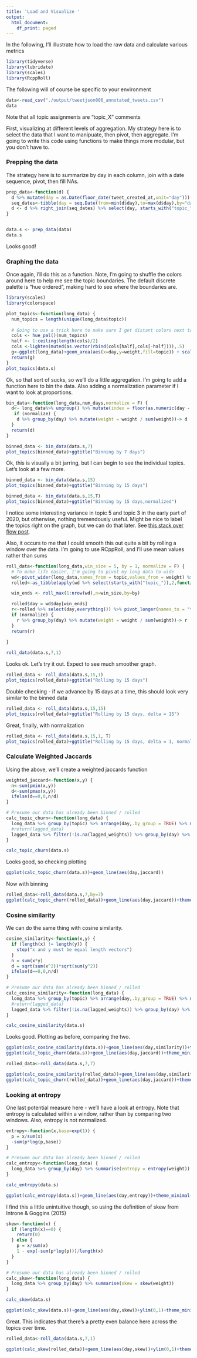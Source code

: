 ```yaml
---
title: 'Load and Visualize '
output:
  html_document:
    df_print: paged
---
```


In the following, I'll illustrate how to load the raw data and calculate various metrics

```r
library(tidyverse)
library(lubridate)
library(scales)
library(RcppRoll)

```

The following will of course be specific to your environment

```r
data<-read_csv("./output/tweetjson006_annotated_tweets.csv")
data
```

Note that all topic assignments are "topic_X" comments

First, visualizing at different levels of aggregation.  My strategy here is to select the data that I want to manipuate, then pivot, then aggregate.  I'm going to write this code using functions to make things more modular, but you don't have to.

### Prepping the data

The strategy here is to summarize by day in each column, join with a date sequence, pivot, then fill NAs.

```r

prep_data<-function(d) {
  d %>% mutate(day = as.Date(floor_date(tweet_created_at,unit="day"))) %>% group_by(day) %>% summarise_at(vars(starts_with("topic_")),sum)->d
  seq_dates<-tibble(day = seq.Date(from=min(d$day),to=max(d$day),by="day"))
  d <- d %>% right_join(seq_dates) %>% select(day, starts_with("topic_")) %>% pivot_longer(names_to = "topic", values_to = "weight", starts_with("topic_")) %>% replace_na(list(weight=0))
}


data.s <- prep_data(data)
data.s
```

Looks good!

### Graphing the data

Once again, I'll do this as a function. Note, I'm going to shuffle the colors around here to help me see the topic boundaries.  The default discrete palette is "hue ordered", making hard to see where the boundaries are.

```r
library(scales)
library(colorspace)

plot_topics<-function(long_data) {
  num_topics = length(unique(long_data$topic))
  
  # Going to use a trick here to make sure I get distant colors next to one another
  cols <- hue_pal()(num_topics)
  half <- 1:ceiling(length(cols)/2)
  cols <-lighten(muted(as.vector(rbind(cols[half],cols[-half]))),.5)
  g<-ggplot(long_data)+geom_area(aes(x=day,y=weight,fill=topic)) + scale_fill_manual(values = cols)+guides(fill=guide_legend(ncol=2))
  return(g)
}
plot_topics(data.s)
```

Ok, so that sort of sucks, so we'll do a little aggregation.  I'm going to add a function here to bin the data.  Also adding a normalization parameter if I want to look at proportions.

```r
bin_data<-function(long_data,num_days,normalize = F) {
  d<- long_data%>% ungroup() %>% mutate(index = floor(as.numeric(day - min(day)) / num_days)) %>% group_by(index,topic) %>% summarise(weight = sum(weight),day = min(day)) %>% ungroup() %>% select(-index)
   if (normalize) {
    d %>% group_by(day) %>% mutate(weight = weight / sum(weight))-> d
  }
  return(d)
}

binned_data <- bin_data(data.s,7)
plot_topics(binned_data)+ggtitle("Binning by 7 days")
```
Ok, this is visually a bit jarring, but I can begin to see the individual topics.  Let's look at a few more.

```r
binned_data <- bin_data(data.s,15)
plot_topics(binned_data)+ggtitle("Binning by 15 days")
```

```r
binned_data <- bin_data(data.s,15,T)
plot_topics(binned_data)+ggtitle("Binning by 15 days,normalized")
```
I notice some interesting variance in topic 5 and topic 3 in the early part of 2020, but otherwise, nothing tremendously useful.  Might be nice to label the topics right on the graph, but we can do that later. See [this stack over flow post](https://stackoverflow.com/questions/10393956/add-direct-labels-to-ggplot2-geom-area-chart).

Also, it occurs to me that I could smooth this out quite a bit by rolling a window over the data.  I'm going to use RCppRoll, and I'll use mean values rather than sums

```r
roll_data<-function(long_data,win_size = 5, by = 1, normalize = F) {
  # To make life easier, I'm going to pivot my long data to wide
  wd<-pivot_wider(long_data,names_from = topic,values_from = weight) %>% arrange(day)
  rolled<-as_tibble(apply(wd %>% select(starts_with("topic_")),2,function(x) roll_mean(x,n = win_size,by = by)))

  win_ends <- roll_max(1:nrow(wd),n=win_size,by=by)

  rolled$day = wd$day[win_ends]
  r<-rolled %>% select(day,everything()) %>% pivot_longer(names_to = "topic", values_to = "weight", starts_with("topic_"))
  if (normalize) {
    r %>% group_by(day) %>% mutate(weight = weight / sum(weight))-> r
  }
  return(r)
  
}

roll_data(data.s,7,1)
```
Looks ok.  Let's try it out.  Expect to see much smoother graph.

```r
rolled_data <- roll_data(data.s,15,1)
plot_topics(rolled_data)+ggtitle("Rolling by 15 days")
```
Double checking - if we advance by 15 days at a time, this should look very similar to the binned data

```r
rolled_data <- roll_data(data.s,15,15)
plot_topics(rolled_data)+ggtitle("Rolling by 15 days, delta = 15")
```

Great, finally, with normalization

```r
rolled_data <- roll_data(data.s,15,1, T)
plot_topics(rolled_data)+ggtitle("Rolling by 15 days, delta = 1, normalized")
```

### Calculate Weighted Jaccards

Using the above, we'll create a weighted jaccards function

```r
weighted_jaccard<-function(x,y) {
  n<-sum(pmin(x,y))
  d<-sum(pmax(x,y))
  ifelse(d==0,0,n/d)
}

# Presume our data has already been binned / rolled
calc_topic_churn<-function(long_data) {
  long_data %>% group_by(topic) %>% arrange(day,.by_group = TRUE) %>% mutate(lagged_weights = lag(weight,1,order_by = day)) -> lagged_data
  #return(lagged_data)
  lagged_data %>% filter(!is.na(lagged_weights)) %>% group_by(day) %>% summarise(jaccard = weighted_jaccard(weight,lagged_weights))
}

calc_topic_churn(data.s)
```
Looks good, so checking plotting
```r

ggplot(calc_topic_churn(data.s))+geom_line(aes(day,jaccard))

```
Now with binning
```r

rolled_data<-roll_data(data.s,7,by=7)
ggplot(calc_topic_churn(rolled_data))+geom_line(aes(day,jaccard))+theme_minimal()+ylim(0,1)

```

### Cosine similarity

We can do the same thing with cosine similarity.

```r
cosine_similarity<-function(x,y) {
  if (length(x) != length(y)) {
    stop("x and y must be equal length vectors")
  }
  n = sum(x*y)
  d = sqrt(sum(x^2))*sqrt(sum(y^2))
  ifelse(d==0,0,n/d)
}

# Presume our data has already been binned / rolled
calc_cosine_similarity<-function(long_data) {
  long_data %>% group_by(topic) %>% arrange(day,.by_group = TRUE) %>% mutate(lagged_weights = lag(weight,1,order_by = day)) -> lagged_data
  #return(lagged_data)
  lagged_data %>% filter(!is.na(lagged_weights)) %>% group_by(day) %>% summarise(similarity = cosine_similarity(weight,lagged_weights))
}

calc_cosine_similarity(data.s)
```

Looks good. Plotting as before, comparing the two.

```r

ggplot(calc_cosine_similarity(data.s))+geom_line(aes(day,similarity))+theme_minimal()+ylim(0,1)+ggtitle("Cosine similarity")
ggplot(calc_topic_churn(data.s))+geom_line(aes(day,jaccard))+theme_minimal()+ylim(0,1)+ggtitle("Jaccard")

```
```r

rolled_data<-roll_data(data.s,7,7)

ggplot(calc_cosine_similarity(rolled_data))+geom_line(aes(day,similarity))+theme_minimal()+ylim(0,1)+ggtitle("Cosine similarity")
ggplot(calc_topic_churn(rolled_data))+geom_line(aes(day,jaccard))+theme_minimal()+ylim(0,1)+ggtitle("Jaccard")


```

### Looking at entropy

One last potential measure here - we'll have a look at entropy.  Note that entropy is calculated within a window, rather than by comparing two windows.  Also, entropy is not normalized.

```r
entropy<-function(x,base=exp(1)) {
  p = x/sum(x)
  -sum(p*log(p,base))  
}

# Presume our data has already been binned / rolled
calc_entropy<-function(long_data) {
  long_data %>% group_by(day) %>% summarise(entropy = entropy(weight))
}

calc_entropy(data.s)
```
```r
ggplot(calc_entropy(data.s))+geom_line(aes(day,entropy))+theme_minimal()+ggtitle("Entropy")
```
I find this a little unintuitive though, so using the definition of skew from Introne & Goggins (2015)

```r
skew<-function(x) {
  if (length(x)==0) {
    return(0)
  } else {
    p = x/sum(x)
    1 - exp(-sum(p*log(p)))/length(x)
  }
}

# Presume our data has already been binned / rolled
calc_skew<-function(long_data) {
  long_data %>% group_by(day) %>% summarise(skew = skew(weight))
}

calc_skew(data.s)
```

```r
ggplot(calc_skew(data.s))+geom_line(aes(day,skew))+ylim(0,1)+theme_minimal()+ggtitle("Skew")
```
Great.  This indicates that there's a pretty even balance here across the topics over time.

```r
rolled_data<-roll_data(data.s,7,1)

ggplot(calc_skew(rolled_data))+geom_line(aes(day,skew))+ylim(0,1)+theme_minimal()+ggtitle("Skew")
```
